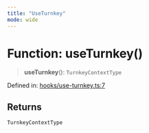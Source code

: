```yaml
---
title: "UseTurnkey"
mode: wide
---
```

  
# Function: useTurnkey()

> **useTurnkey**(): `TurnkeyContextType`

Defined in: [hooks/use-turnkey.ts:7](https://github.com/tkhq/sdk/blob/main/packages/sdk-react-native/src/hooks/use-turnkey.ts#L7)

## Returns

`TurnkeyContextType`
